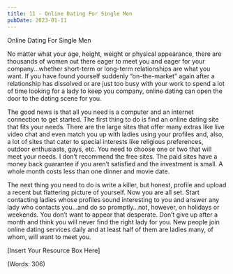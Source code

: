 ```yaml
---
title: 11 - Online Dating For Single Men
pubDate: 2023-01-11
---
```


Online Dating For Single Men


No matter what your age, height, weight or physical appearance, there are thousands of women out there eager to meet you and eager for your company…whether short-term or long-term relationships are what you want.  If you have found yourself suddenly “on-the-market” again after a relationship has dissolved or are just too busy with your work to spend a lot of time looking for a lady to keep you company, online dating can open the door to the dating scene for you.  

The good news is that all you need is a computer and an internet connection to get started.  The first thing to do is find an online dating site that fits your needs.  There are the large sites that offer many extras like live video chat and even match you up with ladies using your profiles and, also, a lot of sites that cater to special interests like religious preferences, outdoor enthusiasts, gays, etc. You need to choose one or two that will meet your needs.  I don’t recommend the free sites.  The paid sites have a money back guarantee if you aren’t satisfied and the investment is small.  A whole month costs less than one dinner and movie date.  

The next thing you need to do is write a killer, but honest, profile and upload a recent but flattering picture of yourself.   Now you are all set.  Start contacting ladies whose profiles sound interesting to you and answer any lady who contacts you…and do so promptly…not, however, on holidays or weekends.  You don’t want to appear that desperate.  Don’t give up after a month and think you will never find the right lady for you.  New people join online dating services daily and at least half of them are ladies many, of whom, will want to meet you.  


[Insert Your Resource Box Here]

(Words: 306)
